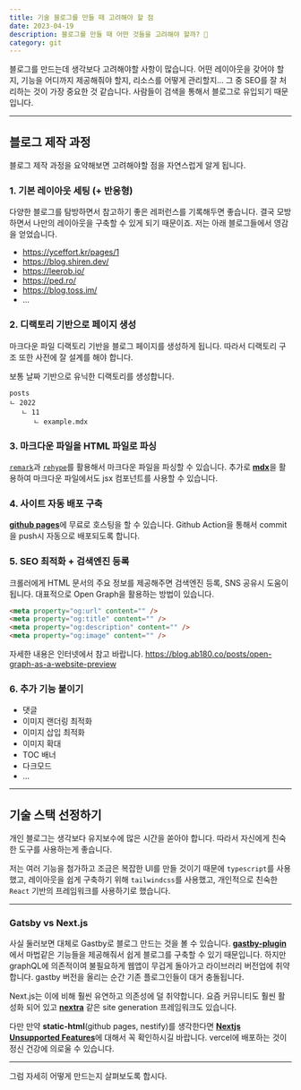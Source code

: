 ```yaml
---
title: 기술 블로그를 만들 때 고려해야 할 점
date: 2023-04-19
description: 블로그를 만들 때 어떤 것들을 고려해야 할까? 🤔
category: git
---
```


블로그를 만드는데 생각보다 고려해야할 사항이 많습니다.
어떤 레이아웃을 갖어야 할지, 기능을 어디까지 제공해줘야 할지, 리소스를 어떻게 관리할지...
그 중 SEO를 잘 처리하는 것이 가장 중요한 것 같습니다. 사람들이 검색을 통해서 블로그로 유입되기 때문입니다.

---

## 블로그 제작 과정

블로그 제작 과정을 요약해보면 고려해야할 점을 자연스럽게 알게 됩니다.

### 1. 기본 레이아웃 세팅 (+ 반응형)

다양한 블로그를 탐방하면서 참고하기 좋은 레퍼런스를 기록해두면 좋습니다.
결국 모방하면서 나만의 레이아웃을 구축할 수 있게 되기 때문이죠.
저는 아래 블로그들에서 영감을 얻었습니다.

- https://yceffort.kr/pages/1
- https://blog.shiren.dev/
- https://leerob.io/
- https://ped.ro/
- https://blog.toss.im/
- ...

### 2. 디랙토리 기반으로 페이지 생성

마크다운 파일 디랙토리 기반을 블로그 페이지를 생성하게 됩니다.
따라서 디랙토리 구조 또한 사전에 잘 설계를 해야 합니다.

보통 날짜 기반으로 유닉한 디랙토리를 생성합니다.

```:/2022/11/example
posts
ㄴ 2022
   ㄴ 11
      ㄴ example.mdx
```

### 3. 마크다운 파일을 HTML 파일로 파싱

[`remark`](https://github.com/remarkjs/remark/blob/main/doc/plugins.md)과 [`rehype`](https://github.com/rehypejs/rehype/blob/main/doc/plugins.md)를 활용해서 마크다운 파일을 파싱할 수 있습니다.
추가로 [**mdx**](https://mdxjs.com/)을 활용하여 마크다운 파일에서도 jsx 컴포넌트를 사용할 수 있습니다.

### 4. 사이트 자동 배포 구축

[**github pages**](https://pages.github.com/)에 무료로 호스팅을 할 수 있습니다.
Github Action을 통해서 commit을 push시 자동으로 배포되도록 합니다.

### 5. SEO 최적화 + 검색엔진 등록

크롤러에게 HTML 문서의 주요 정보를 제공해주면 검색엔진 등록, SNS 공유시 도움이 됩니다.
대표적으로 Open Graph을 활용하는 방법이 있습니다.

```html
<meta property="og:url" content="" />
<meta property="og:title" content="" />
<meta property="og:description" content="" />
<meta property="og:image" content="" />
```

자세한 내용은 인터넷에서 참고 바랍니다.
https://blog.ab180.co/posts/open-graph-as-a-website-preview

### 6. 추가 기능 붙이기

- 댓글
- 이미지 랜더링 최적화
- 이미지 삽입 최적화
- 이미지 확대
- TOC 배너
- 다크모드
- ...

---

## 기술 스택 선정하기

개인 블로그는 생각보다 유지보수에 많은 시간을 쏟아야 합니다.
따라서 자신에게 친숙한 도구를 사용하는게 좋습니다.

저는 여러 기능을 첨가하고 조금은 복잡한 UI를 만들 것이기 때문에 `typescript`를 사용했고,
레이아웃을 쉽게 구축하기 위해 `tailwindcss`를 사용했고,
개인적으로 친숙한 `React` 기반의 프레임워크를 사용하기로 했습니다.

---

### Gatsby vs Next.js

사실 둘러보면 대체로 Gastby로 블로그 만드는 것을 볼 수 있습니다.
[**gastby-plugin**](https://www.gatsbyjs.com/plugins)에서 마법같은 기능들을 제공해줘서 쉽게 블로그를 구축할 수 있기 때문입니다.
하지만 graphQL에 의존적이여 불필요하게 웹앱이 무겁게 돌아가고 라이브러리 버전업에 취약합니다.
gastby 버전을 올리는 순간 기존 플로그인들이 대거 충돌됩니다.

Next.js는 이에 비해 훨씬 유연하고 의존성에 덜 취약합니다.
요즘 커뮤니티도 훨씬 활성화 되어 있고 [**nextra**](https://nextra.site/) 같은 site generation 프레임워크도 있습니다.

다만 만약 **static-html**(github pages, nestify)를 생각한다면 [**Nextjs Unsupported Features**](https://nextjs.org/docs/advanced-features/static-html-export#unsupported-features)에 대해서 꼭 확인하시길 바랍니다.
vercel에 배포하는 것이 정신 건강에 의로울 수 있습니다.

---

그럼 자세히 어떻게 만드는지 살펴보도록 합시다.
